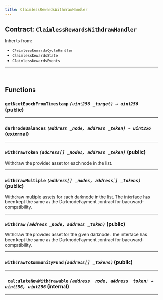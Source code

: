 ```yaml
---
title: ClaimlessRewardsWithdrawHandler
---
```



<DocTag type={DocType.Reference} />

## Contract: `ClaimlessRewardsWithdrawHandler`





Inherits from:

- `ClaimlessRewardsCycleHandler`
- `ClaimlessRewardsState`
- `ClaimlessRewardsEvents`


<hr />




<br />

## Functions

### **`getNextEpochFromTimestamp`** *`(uint256 _target) → uint256`* (public)







<hr />

### **`darknodeBalances`** *`(address _node, address _token) → uint256`* (external)







<hr />

### **`withdrawToken`** *`(address[] _nodes, address _token)`* (public)



Withdraw the provided asset for each node in the list.



<hr />

### **`withdrawMultiple`** *`(address[] _nodes, address[] _tokens)`* (public)



Withdraw multiple assets for each darknode in the list.
The interface has been kept the same as the DarknodePayment contract
for backward-compatibility.



<hr />

### **`withdraw`** *`(address _node, address _token)`* (public)



Withdraw the provided asset for the given darknode.
The interface has been kept the same as the DarknodePayment contract
for backward-compatibility.



<hr />

### **`withdrawToCommunityFund`** *`(address[] _tokens)`* (public)







<hr />

### **`_calculateNewWithdrawable`** *`(address _node, address _token) → uint256, uint256`* (internal)







<hr />


